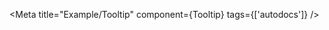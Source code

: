
<Meta title="Example/Tooltip"
      component={Tooltip}
      tags={['autodocs']} 
/>

<Story name="BasicTooltip"/>

<Title />

## 설치

프로젝트에 @custompackages/designsystem이 설치되어 있는지 확인하세요. 

다음과 같이 Tooltip 컴포넌트를 임포트할 수 있습니다

```jsx
import { Tooltip } from '@custompackages/designsystem';
```
  
## TooltipExample

<Canvas>
  <Story name="BasicTooltipExample"  >
    {args => <TooltipExample  {...args} />}
  </Story>
</Canvas>
 
<details>
  <summary>코드 예시 </summary>
  
```
import { Tooltip } from '@custompackages/designsystem'
import React from 'react'

const TooltipExample = ({ side, align, ...rest }: any) => {
  return (
    <Tooltip {...rest}>
      <Tooltip.Trigger>
        <button type="button">hover me!</button>
      </Tooltip.Trigger>

      <Tooltip.Content side={'left'} align={'top'}>
        Max width of tooltips is 240px - wrap text if necessary.
      </Tooltip.Content>
    </Tooltip>
  )
}
```
 
</details>

## Props

<Controls />

